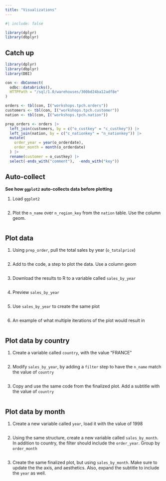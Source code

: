 ```yaml
---
title: "Visualizations"
---
```


```r
#| include: false

library(dplyr)
library(dbplyr)
```

## Catch up {.unnumbered}

```r
library(dplyr)
library(dbplyr)
library(DBI)

con <- dbConnect(
  odbc::databricks(),
  HTTPPath = "/sql/1.0/warehouses/300bd24ba12adf8e"
)

orders <- tbl(con, I("workshops.tpch.orders"))
customers <- tbl(con, I("workshops.tpch.customer"))
nation <- tbl(con, I("workshops.tpch.nation"))

prep_orders <- orders |> 
  left_join(customers, by = c("o_custkey" = "c_custkey")) |> 
  left_join(nation, by = c("c_nationkey" = "n_nationkey")) |> 
  mutate(
    order_year = year(o_orderdate), 
    order_month = month(o_orderdate)
  ) |> 
  rename(customer = o_custkey) |> 
  select(-ends_with("comment"),  -ends_with("key"))
```

## Auto-collect
**See how `ggplot2` auto-collects data before plotting**

1. Load `ggplot2`

```r

```

2. Plot the `n_name` over `n_region_key` from the `nation` table. Use the
column geom.

```r

```

## Plot data

1. Using `prep_order`, pull the total sales by year (`o_totalprice`)

```r

```

2. Add to the code, a step to plot the data. Use a column geom

```r

```

3. Download the results to R to a variable called `sales_by_year`

```r

```

4. Preview `sales_by_year`

```r

```

5. Use `sales_by_year` to create the same plot

```r

```

6. An example of what multiple iterations of the plot would result in

```r

```

## Plot data by country

1. Create a variable called `country`, with the value "FRANCE"

```r

```


2. Modify `sales_by_year`, by adding a `filter` step to have the `n_name` match
the value of `country`

```r

```

3. Copy and use the same code from the finalized plot. Add a subtitle with the
value of `country`

```r

```

## Plot data by month

1. Create a new variable called `year`, load it with the value of 1998

```r

```

2. Using the same structure, create a new variable called `sales_by_month`. In
addition to country, the filter should include the `order_year`. Group by 
`order_month`

```r

```

3. Create the same finalized plot, but using `sales_by_month`. Make sure to
update the the axis, and aesthetics. Also, expand the subtitle to include
the `year` as well.

```r

```




